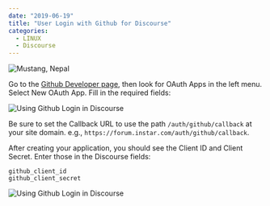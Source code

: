 ```yaml
---
date: "2019-06-19"
title: "User Login with Github for Discourse"
categories:
  - LINUX
  - Discourse
---
```


![Mustang, Nepal](./photo-kt456d_645dhfh6dgjkhg4_d.jpg)



Go to the [Github Developer page](https://github.com/settings/developers), then look for OAuth Apps in the left menu. Select New OAuth App. Fill in the required fields:


![Using Github Login in Discourse](./Github_Auth_for_Discourse_01.png)


Be sure to set the Callback URL to use the path `/auth/github/callback` at your site domain. e.g., `https://forum.instar.com/auth/github/callback`.


After creating your application, you should see the Client ID and Client Secret. Enter those in the Discourse fields:


```
github_client_id
github_client_secret
```


![Using Github Login in Discourse](./Github_Auth_for_Discourse_02.png)